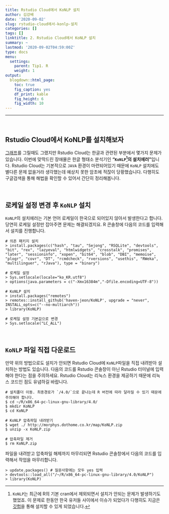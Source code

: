 ```yaml
---
title: Rstudio Cloud에서 KoNLP 설치
author: 김강배
date: '2020-09-02'
slug: rstudio-cloud에서-konlp-설치
categories: []
tags: []
linktitle: 2. Rstudio Cloud에서 KoNLP 설치
summary: ~
lastmod: '2020-09-02T04:59:00Z'
type: docs
menu:
  settings:
    parent: Tip1. R
    weight: 1
output:
  blogdown::html_page:
    toc: true
    fig_caption: yes
    df_print: kable
    fig_height: 6
    fig_width: 10
---
```


---
<br/>

## **Rstudio Cloud에서 KoNLP를 설치해보자**

[그래프](https://gbkim01.github.io/myblog/courses/settings/korean-with-plot-in-rstudio-cloud/)를 그릴때도 그랬지만 Rstudio Cloud는 한글과 관련된 부분에서 몇가지 문제가 있습니다. 이번에 맞딱드린 장애물은 한글 형태소 분석기인 **"`KoNLP`^[`KoNLP`는 최근에 R의 기본 cran에서 제외되면서 설치가 안되는 문제가 발생하기도 했었죠. 이 문제로 한동안 한국 유저들 사이에서 이슈가 되었다가 다행히도 지금은  [깃헙](https://ko-kr.facebook.com/notes/r-korea-krugkorean-r-user-group/konlp-%EC%84%A4%EC%B9%98-%EC%9D%B4%EC%8A%88-%EA%B3%B5%EC%9C%A0/1847510068715020)을 통해 설치할 수 있게 되었습니다.]의 설치에러"**입니다. Rstudio Cloud는 기본적으로 `JAVA` 환경이 마련되어있기 때문에 `KoNLP` 설치에도 별다른 문제 없을거라 생각했는데 예상치 못한 암초에 적잖이 당황했습니다. 다행히도 구글검색을 통해 해법을 확인할 수 있어서 간단히 정리해봅니다.

<br/>

## **로케일 설정 변경 후 `KoNLP` 설치**

 `KoNLP`의 설치에러는 기본 언어 로케일이 한국으로 되어있지 않아서 발생한다고 합니다. 당연히 로케일 설정만 잡아주면 문제는 해결되겠지요. R 콘솔창에 다음의 코드를 입력해서 설치를 진행합니다. 

```
# 의존 패키지 설치
> install.packages(c("hash", "tau", "Sejong", "RSQLite", "devtools", "bit", "rex", "lazyeval", "htmlwidgets", "crosstalk", "promises", "later", "sessioninfo", "xopen", "bit64", "blob", "DBI", "memoise", "plogr", "covr", "DT", "rcmdcheck", "rversions", "usethis", "RWeka", "multilinguer", "rJava"), type = "binary")

# 로케일 설정
> Sys.setlocale(locale="ko_KR.utf8")
> options(java.parameters = c("-Xmx16384m","-Dfile.encoding=UTF-8"))

# KoNLP 설치
> install.packages("remotes")
> remotes::install_github('haven-jeon/KoNLP', upgrade = "never", INSTALL_opts=c("--no-multiarch"))
> library(KoNLP)

# 로케일 설정 기본값으로 변경
> Sys.setlocale("LC_ALL") 
```

<br/>

## **`KoNLP` 파일 직접 다운로드**

만약 위의 방법으로도 설치가 안되면 Rstudio Cloud에 `KoNLP`파일을 직접 내려받아 설치하는 방법도 있습니다. 다음의 코드를 Rstudio 콘솔창이 아닌 Rstudio 터미널에 입력해야 한다는 점을 주의하세요. Rstudio Cloud는 리눅스 환경을 제공하기 때문에 리눅스 코드인 점도 유념하길 바랍니다.

```
# 설치폴더 이동. 최종경로가 `/4.0/`으로 끝나는데 R 버전에 따라 달라질 수 있기 때문에 주의해야 합니다. 
$ cd ~/R/x86_64-pc-linux-gnu-library/4.0/
$ mkdir KoNLP
$ cd KoNLP

# KoNLP 압축파일 내려받기
$ wget ./ http://morphys.dothome.co.kr/map/KoNLP.zip
$ unzip -x KoNLP.zip

# 압축파일 제거
$ rm KoNLP.zip
```

파일을 내려받고 압축파일 해제까지 마무리되면 Rstudio 콘솔창에서 다음의 코드를 입력해서 작업을 마무리합니다. 

```
> update.packages() # 질문사항에는 모두 yes 입력
> devtools::load_all("/~/R/x86_64-pc-linux-gnu-library/4.0/KoNLP")
> library(KoNLP)
```  